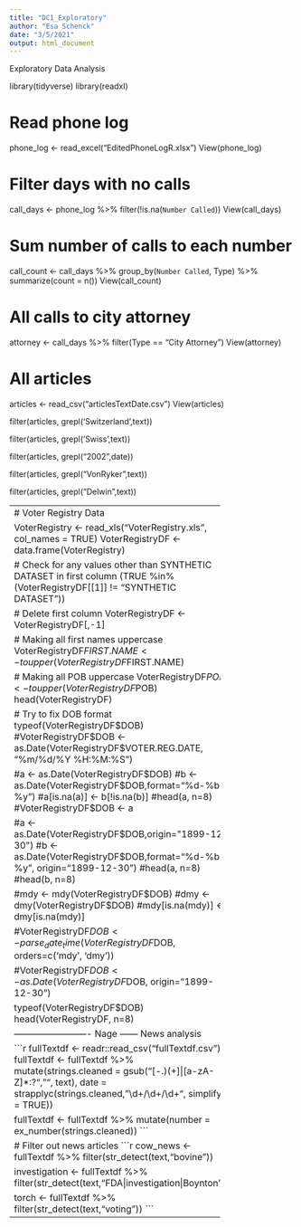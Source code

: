 ```yaml
---
title: "DC1_Exploratory"
author: "Esa Schenck"
date: "3/5/2021"
output: html_document
---
```


Exploratory Data Analysis

library(tidyverse)
library(readxl)

# Read phone log
phone_log <- read_excel("EditedPhoneLogR.xlsx")
View(phone_log)

# Filter days with no calls
call_days <- phone_log %>% 
  filter(!is.na(`Number Called`))
View(call_days)

# Sum number of calls to each number 
call_count <- call_days %>% 
  group_by(`Number Called`, Type) %>% 
  summarize(count = n())
View(call_count)

# All calls to city attorney 
attorney <- call_days %>% 
  filter(Type == "City Attorney")
View(attorney)

# All articles
articles <- read_csv("articlesTextDate.csv")
View(articles)

filter(articles, grepl('Switzerland',text))

filter(articles, grepl('Swiss',text))

filter(articles, grepl("2002",date))

filter(articles, grepl("VonRyker",text))

filter(articles, grepl("Delwin",text))

----------------------------------------------------
# Voter Registry Data

VoterRegistry <- read_xls("VoterRegistry.xls", col_names = TRUE)
VoterRegistryDF <- data.frame(VoterRegistry)

# Check for any values other than SYNTHETIC DATASET in first column
(TRUE %in% (VoterRegistryDF[[1]] != "SYNTHETIC DATASET"))

# Delete first column
VoterRegistryDF <- VoterRegistryDF[,-1]

# Making all first names uppercase
VoterRegistryDF$FIRST.NAME <- toupper(VoterRegistryDF$FIRST.NAME)

# Making all POB uppercase
VoterRegistryDF$POB <- toupper(VoterRegistryDF$POB)
head(VoterRegistryDF)

# Try to fix DOB format
typeof(VoterRegistryDF$DOB)
#VoterRegistryDF$DOB <- as.Date(VoterRegistryDF$VOTER.REG.DATE, "%m/%d/%Y %H:%M:%S")

#a <- as.Date(VoterRegistryDF$DOB)
#b <- as.Date(VoterRegistryDF$DOB,format="%d-%b-%y")
#a[is.na(a)] <- b[!is.na(b)]
#head(a, n=8)
#VoterRegistryDF$DOB <- a

#a <- as.Date(VoterRegistryDF$DOB,origin="1899-12-30")
#b <- as.Date(VoterRegistryDF$DOB,format="%d-%b-%y", origin="1899-12-30")
#head(a, n=8)
#head(b, n=8)

#mdy <- mdy(VoterRegistryDF$DOB)
#dmy <- dmy(VoterRegistryDF$DOB)
#mdy[is.na(mdy)] <- dmy[is.na(mdy)]

#VoterRegistryDF$DOB <- parse_date_time(VoterRegistryDF$DOB, orders=c('mdy', 'dmy'))

#VoterRegistryDF$DOB <- as.Date(VoterRegistryDF$DOB, origin="1899-12-30")

typeof(VoterRegistryDF$DOB)
head(VoterRegistryDF, n=8)



------------------------- Nage ------ News analysis

```r
fullTextdf <- readr::read_csv("fullTextdf.csv")
fullTextdf <- fullTextdf %>%
  mutate(strings.cleaned = gsub("[-.)(+]|[a-zA-Z]*:?","", text),
         date = strapplyc(strings.cleaned, "\\d+/\\d+/\\d+", simplify = TRUE))

fullTextdf <- fullTextdf %>%
  mutate(number = ex_number(strings.cleaned))
```

# Filter out news articles
```r
cow_news <- fullTextdf %>%
  filter(str_detect(text,"bovine"))

investigation <- fullTextdf %>%
  filter(str_detect(text,"FDA|investigation|Boynton"))

torch <-  fullTextdf %>%
  filter(str_detect(text,"voting"))
```

----------------------------------------------------------
